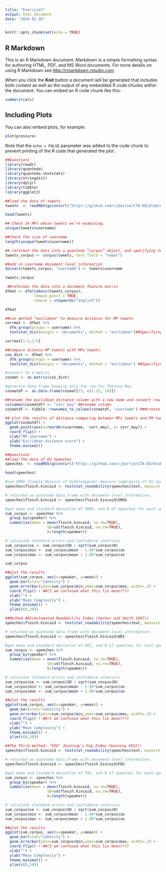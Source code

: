```yaml
---
title: "Exercise3"
output: html_document
date: "2024-02-26"
---
```


```r
knitr::opts_chunk$set(echo = TRUE)
```

## R Markdown

This is an R Markdown document. Markdown is a simple formatting syntax for authoring HTML, PDF, and MS Word documents. For more details on using R Markdown see <http://rmarkdown.rstudio.com>.

When you click the **Knit** button a document will be generated that includes both content as well as the output of any embedded R code chunks within the document. You can embed an R code chunk like this:

```r
summary(cars)
```

## Including Plots

You can also embed plots, for example:

```r
plot(pressure)
```

Note that the `echo = FALSE` parameter was added to the code chunk to prevent printing of the R code that generated the plot.

```r
##Question1
library(readr) 
library(quanteda) 
library(quanteda.textstats)
library(stringdist) 
library(dplyr) 
library(tibble) 
library(ggplot2) 
```

```r
##load the data of tweets
tweets  <- readRDS(gzcon(url("https://github.com/cjbarrie/CTA-ED/blob/main/data/comparison-complexity/cabinet_tweets.rds?raw=true")))
```

```r
head(tweets)
```

```r
## Chech 24 MPs whose tweets we’re examining.
unique(tweets$username)
```

```r
##Check the size of username
length(unique(tweets$username))
```

```r
## reformat the data into a quanteda “corpus” object, and specifying tweet as text field
tweets_corpus <- corpus(tweets, text_field = "tweet")
```

```r
##add in username document-level information
docvars(tweets_corpus, "username") <- tweets$username
```

```r
tweets_corpus
```
```r
 ##reformat the data into a document feature matrix
dfmat <- dfm(tokens(tweets_corpus),
             remove_punct = TRUE, 
             remove = stopwords("english"))
```

```r
dfmat
```

```r
##use method "euclidean" to measure distance for MP tweets
corrmat <- dfmat %>%
  dfm_group(groups = username) %>%
  textstat_dist(margin = "documents", method = "euclidean")##Specifying the method

corrmat[1:5,1:5]
```

```r
##Compare ditance MP tweets with MPs tweets
cos_dist <- dfmat %>%
  dfm_group(groups = username) %>%
  textstat_dist(margin = "documents", method = "euclidean") ##Specifying the method
```

```r
#convert to a matrix
cosmat <- as.matrix(cos_dist)
```

```r
#generate data frame keeping only the row for Theresa May
cosmatdf <- as.data.frame(cosmat[23, c(1:22, 24)])
```

```r
##rename the euclidean distance column with a new name and convert row names to a column variable so that I have cells containing information on the MP to which the distance measure refers
colnames(cosmatdf) <- "corr_may" ##rename column
cosmatdf <- tibble::rownames_to_column(cosmatdf, "username") ###create column variable from rownames
```

```r
## plot the results of distance comparing between MPs tweets and PM tweets
ggplot(cosmatdf) +
  geom_point(aes(x=reorder(username, -corr_may), y= corr_may)) + 
  coord_flip() +
  xlab("MP username") +
  ylab("Euclidean distance score") + 
  theme_minimal()
```
```r
##Question2
##load the data of EU Speeches
speeches  <- readRDS(gzcon(url("https://github.com/cjbarrie/CTA-ED/blob/main/data/comparison-complexity/speeches.rds?raw=true")))
```

```r
head(speeches)
```

```r
#use SMOG (Simple Measure of Gobbledygook) measure complexity of EU Speeches
speeches$flesch.kincaid <- textstat_readability(speeches$text, measure = "SMOG")
```

```r
# returned as quanteda data.frame with document-level information;
speeches$flesch.kincaid <- speeches$flesch.kincaid$SMOG
```

```r
#get mean and standard deviation of SMOG, and N of speeches for each speaker
sum_corpus <- speeches %>%
  group_by(speaker) %>%
  summarise(mean = mean(flesch.kincaid, na.rm=TRUE),
                   SD=sd(flesch.kincaid, na.rm=TRUE),
                   N=length(speaker))

# calculate standard errors and confidence intervals
sum_corpus$se <- sum_corpus$SD / sqrt(sum_corpus$N)
sum_corpus$min <- sum_corpus$mean - 1.96*sum_corpus$se
sum_corpus$max <- sum_corpus$mean + 1.96*sum_corpus$se
```

```r
sum_corpus
```

```r
##plot the results
ggplot(sum_corpus, aes(x=speaker, y=mean)) +
  geom_bar(stat="identity") + 
  geom_errorbar(ymin=sum_corpus$min,ymax=sum_corpus$max, width=.2) +
  coord_flip() + ##(I am confused what this lin mean???)
  xlab("") +
  ylab("Mean Complexity") + 
  theme_minimal() + 
  ylim(c(0,20))
```

```r
##Method ARI(Automated Readability Index (Senter and Smith 1967))
speeches$flesch.kincaid <- textstat_readability(speeches$text, measure = "ARI")
```

```r
# returned as quanteda data.frame with document-level information;
speeches$flesch.kincaid <- speeches$flesch.kincaid$ARI
```

```r
#get mean and standard deviation of ARI, and N of speeches for each speaker
sum_corpus <- speeches %>%
  group_by(speaker) %>%
  summarise(mean = mean(flesch.kincaid, na.rm=TRUE),
                   SD=sd(flesch.kincaid, na.rm=TRUE),
                   N=length(speaker))

# calculate standard errors and confidence intervals
sum_corpus$se <- sum_corpus$SD / sqrt(sum_corpus$N)
sum_corpus$min <- sum_corpus$mean - 1.96*sum_corpus$se
sum_corpus$max <- sum_corpus$mean + 1.96*sum_corpus$se
```

```r
##plot the results
ggplot(sum_corpus, aes(x=speaker, y=mean)) +
  geom_bar(stat="identity") + 
  geom_errorbar(ymin=sum_corpus$min,ymax=sum_corpus$max, width=.2) +
  coord_flip() + ##(I am confused what this lin mean???)
  xlab("") +
  ylab("Mean Complexity") + 
  theme_minimal() + 
  ylim(c(0,20))
```
```r
##The Third method: "FOG"（Gunning's Fog Index (Gunning 1952)）
speeches$flesch.kincaid <- textstat_readability(speeches$text, measure = "FOG")
```

```r
# returned as quanteda data.frame with document-level information;
speeches$flesch.kincaid <- speeches$flesch.kincaid$FOG
```

```r
#get mean and standard deviation of FOG, and N of speeches for each speaker
sum_corpus <- speeches %>%
  group_by(speaker) %>%
  summarise(mean = mean(flesch.kincaid, na.rm=TRUE),
                   SD=sd(flesch.kincaid, na.rm=TRUE),
                   N=length(speaker))

# calculate standard errors and confidence intervals
sum_corpus$se <- sum_corpus$SD / sqrt(sum_corpus$N)
sum_corpus$min <- sum_corpus$mean - 1.96*sum_corpus$se
sum_corpus$max <- sum_corpus$mean + 1.96*sum_corpus$se
```

```r
##plot the results
ggplot(sum_corpus, aes(x=speaker, y=mean)) +
  geom_bar(stat="identity") + 
  geom_errorbar(ymin=sum_corpus$min,ymax=sum_corpus$max, width=.2) +
  coord_flip() + ##(I am confused what this lin mean???)
  xlab("") +
  ylab("Mean Complexity") + 
  theme_minimal() + 
  ylim(c(0,20))
```
